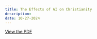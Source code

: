 ```yaml
---
title: The Effects of AI on Christianity
description:
date: 10-27-2024
---
```

[View the PDF](https://lelbois-blog.vercel.app/The%20Effects%20of%20AI%20on%20Christianity%20%281%29.pdf)
